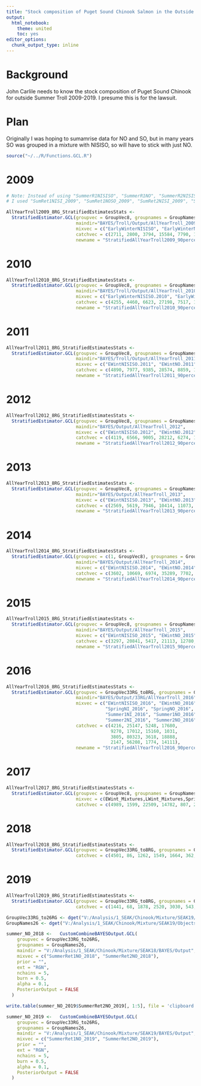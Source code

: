 ```yaml
---
title: "Stock composition of Puget Sound Chinook Salmon in the Outside Summer Troll Fisher 2009-2019"
output:
  html_notebook:
    theme: united
    toc: yes
editor_options: 
  chunk_output_type: inline
---
```


# Background
John Carlile needs to know the stock composition of Puget Sound Chinook for outside Summer Troll 2009-2019. I presume this is for the lawsuit.

# Plan
Originally I was hoping to sumamrise data for NO and SO, but in many years SO was grouped in a mixture with NISISO, so will have to stick with just NO.

```r
source("~/../R/Functions.GCL.R")
```

# 2009

```r
# Note: Instead of using "SummerR1NISISO", "SummerR1NO", "SummerR2NISISO", "SummerR2NO" (356 baseline with 25 RGs), 
# I used "SumRet1NISI_2009", "SumRet1NOSO_2009", "SumRet2NISI_2009", "SumRet2NOSO_2009" (357 baseline with 26 RGs, compatible with other mixtures)

AllYearTroll2009_8RG_StratifiedEstimatesStats <- 
  StratifiedEstimator.GCL(groupvec = GroupVec8, groupnames = GroupNames8,
                          maindir="BAYES/Troll/Output/AllYearTroll_2009",
                          mixvec = c("EarlyWinterNISISO", "EarlyWinterNO", "LateWinterNISISO", "LateWinterNO", "SpringNI.2009", "SpringNO.2009", "SpringSI.2009", "SumRet1NISI_2009", "SumRet1NOSO_2009", "SumRet2NISI_2009", "SumRet2NOSO_2009"),
                          catchvec = c(2711, 2800, 3794, 15584, 7790, 16629, 8162, 4112, 80463, 1796, 31216), 
                          newname = "StratifiedAllYearTroll2009_90percentCI_8RG", priorname = "", nchains = 5)
```

# 2010

```r
AllYearTroll2010_8RG_StratifiedEstimatesStats <- 
  StratifiedEstimator.GCL(groupvec = GroupVec8, groupnames = GroupNames8,
                          maindir="BAYES/Troll/Output/AllYearTroll_2010",
                          mixvec = c("EarlyWinterNISISO.2010", "EarlyWinterNO.2010", "LateWinterNISISO.2010", "LateWinterNO.2010", "SpringNI.2010", "SpringNO.2010", "SpringSI.2010", "SummerR1NISISO.2010", "SummerR1NO.2010", "SummerR2NISISO.2010", "SummerR2NO.2010"),
                          catchvec = c(4255, 4460, 6623, 27198, 7517, 10258, 10789, 18643, 56069, 22025, 26430), 
                          newname = "StratifiedAllYearTroll2010_90percentCI_8RG", priorname = "", nchains = 5)
```

# 2011

```r
AllYearTroll2011_8RG_StratifiedEstimatesStats <- 
  StratifiedEstimator.GCL(groupvec = GroupVec8, groupnames = GroupNames8,
                          maindir="BAYES/Troll/Output/AllYearTroll_2011",
                          mixvec = c("EWintNISISO.2011", "EWintNO.2011", "LWintNISISO.2011", "LWintNO.2011", "SpringNI.2011", "SpringNO.2011", "SpringSI.2011", "SumRet1NISISO.2011", "SumRet1NO.2011", "SumRet2NISISO.2011", "SumRet2NO.2011"),
                          catchvec = c(4890, 7977, 9385, 28574, 8859, 17531, 12546, 40714, 80202, 13364, 16372), 
                          newname = "StratifiedAllYearTroll2011_90percentCI_8RG", priorname = "", nchains = 5)
```

# 2012

```r
AllYearTroll2012_8RG_StratifiedEstimatesStats <- 
  StratifiedEstimator.GCL(groupvec = GroupVec8, groupnames = GroupNames8,
                          maindir="BAYES/Output/AllYearTroll_2012",
                          mixvec = c("EWintNISISO.2012", "EWintNO.2012", "LWintNISISO.2012", "LWintNO.2012", "SpringNI.2012", "SpringNO.2012", "SpringSI.2012", "SumRet1NISISO.2012", "SumRet1NO.2012", "SumRet2NISISO.2012", "SumRet2NO.2012"),
                          catchvec = c(4119, 6566, 9005, 28212, 6274, 11466, 7031, 27286, 34338, 20056, 53914), 
                          newname = "StratifiedAllYearTroll2012_90percentCI_8RG", priorname = "", nchains = 5)
```

# 2013

```r
AllYearTroll2013_8RG_StratifiedEstimatesStats <- 
  StratifiedEstimator.GCL(groupvec = GroupVec8, groupnames = GroupNames8,
                          maindir="BAYES/Output/AllYearTroll_2013",
                          mixvec = c("EWintNISISO.2013", "EWintNO.2013", "LWintNISISO.2013", "LWintNO.2013", "SpringNI.2013", "SpringNO.2013", "SpringSI.2013", "SumRet1NISISO.2013", "SumRet1NO.2013"),
                          catchvec = c(2569, 5619, 7946, 10414, 11073, 16502, 9733, 30361, 54289), 
                          newname = "StratifiedAllYearTroll2013_90percentCI_8RG", priorname = "", nchains = 5)
```

# 2014

```r
AllYearTroll2014_8RG_StratifiedEstimatesStats <- 
  StratifiedEstimator.GCL(groupvec = c(1, GroupVec8), groupnames = GroupNames8,
                          maindir="BAYES/Output/AllYearTroll_2014",
                          mixvec = c("EWintNISISO.2014", "EWintNO.2014", "LWintNISISO.2014", "LWintNO.2014", "SpringNI.2014", "SpringNO.2014", "SpringSI.2014", "SpringSO.2014", "SumRet1NISISO.2014", "SumRet1NO.2014", "SumRet2NISISO.2014", "SumRet2NO.2014"),
                          catchvec = c(3602, 10669, 6974, 35289, 7702, 22393, 11215, 1238, 41323, 158108, 24365, 31288), 
                          newname = "StratifiedAllYearTroll2014_90percentCI_8RG", priorname = "", nchains = 5)
```

# 2015

```r
AllYearTroll2015_8RG_StratifiedEstimatesStats <- 
  StratifiedEstimator.GCL(groupvec = GroupVec8, groupnames = GroupNames8,
                          maindir="BAYES/Output/AllYearTroll_2015",
                          mixvec = c("EWintNISISO_2015", "EWintNO_2015", "LWintNISISO_2015", "LWintNO_2015", "SpringNI_2015", "SpringNO_2015", "SpringSI_2015", "SpringSO_2015", "SumRet1NISISO_2015", "SumRet1NO_2015"),
                          catchvec = c(3297, 20841, 5417, 21113, 12780, 22464, 17769, 711, 40157, 124454), 
                          newname = "StratifiedAllYearTroll2015_90percentCI_8RG", priorname = "", nchains = 5)
```

# 2016

```r
AllYearTroll2016_8RG_StratifiedEstimatesStats <- 
  StratifiedEstimator.GCL(groupvec = GroupVec33RG_to8RG, groupnames = GroupNames8,
                          maindir="BAYES/Output/33RG/AllYearTroll_2016",
                          mixvec = c("EWintNISISO_2016", "EWintNO_2016", "LWintNISISO_2016", "LWintNO_2016", 
                                     "SpringNI_2016", "SpringNO_2016", "SpringSI_2016", "SpringSO_2016", 
                                     "Summer1NI_2016", "Summer1NO_2016", "Summer1SI_2016", "Summer1SO_2016", 
                                     "Summer2NI_2016", "Summer2NO_2016", "Summer2SI_2016", "Summer2SO_2016"),
                          catchvec = c(4216, 25147, 5248, 17680,
                                       9270, 17012, 15160, 1031,
                                       3805, 80323, 3618, 18888,
                                       2147, 56208, 1774, 14111), 
                          newname = "StratifiedAllYearTroll2016_90percentCI_8RG", priorname = "", nchains = 5)
```

# 2017

```r
AllYearTroll2017_8RG_StratifiedEstimatesStats <- 
  StratifiedEstimator.GCL(groupvec = GroupVec8, groupnames = GroupNames8, maindir = "BAYES/Output", 
                          mixvec = c(EWint_Mixtures,LWint_Mixtures,SpringRet1_Mixtures,SpringRet2_Mixtures, SummerRet1_Mixtures), 
                          catchvec = c(4989, 1599, 22509, 14782, 807, 2241, 1700, 283, 1471, 8507, 1819, 482, 10020, 40721, 4037, 9551),  newname = "Stratified_AllTroll_2017_90percentCI_8RG", nchains = 5, xlxs = TRUE)
```

# 2018

```r
AllYearTroll2018_8RG_StratifiedEstimatesStats <- 
  StratifiedEstimator.GCL(groupvec = GroupVec33RG_to8RG, groupnames = GroupNames8, maindir = "../BAYES/Output/", mixvec = c(winter_2018_mixnames, spring_2018_mixnames[c(3,6,4,7,8,1,8,5,9,5,10,2)], summer_2018_mixnames[c(2,4,1,3,6,8,5,7)]), 
                          catchvec = c(4501, 86, 1262, 1549, 1664, 362, 903, 1640, 289, 2306, 424, 281, 498, 236, 67, 497, 1230, 52, 892, 190, 38087, 14219, 2797, 3993, 16907, 8649, 454, 1736), newname = "AllYearAllQuad", ext = "RGN", nchains = 5, xlxs = FALSE, PosteriorOutput = FALSE)
```

# 2019

```r
AllYearTroll2019_8RG_StratifiedEstimatesStats <- 
  StratifiedEstimator.GCL(groupvec = GroupVec33RG_to8RG, groupnames = GroupNames8, maindir = "../BAYES/Output/", mixvec = c(winter_2019_mixnames, spring_2019_mixnames[c(6, 7, 1, 8, 1, 8, 9, 2, 10, 10, 3, 11, 4, 12, 5, 13)], summer_2019_mixnames), 
                          catchvec = c(1441, 68, 1878, 2520, 3030, 543, 908, 1978, 1761, 583, 670, 275, 108, 43, 244, 398, 175, 76, 571, 2381, 268, 2075, 482, 267, 41978, 11215, 2233, 2956, 14334, 6827, 2918, 1380), newname = "AllYearAllQuad", ext = "RGN", nchains = 5, xlxs = FALSE, PosteriorOutput = FALSE)
```

```r
GroupVec33RG_to26RG <- dget("V:/Analysis/1_SEAK/Chinook/Mixture/SEAK19/Objects/GroupVec33RG_to26RG.txt")
GroupNames26 <- dget("V:/Analysis/1_SEAK/Chinook/Mixture/SEAK19/Objects/GroupNames26.txt")
```
```r
summer_NO_2018 <-   CustomCombineBAYESOutput.GCL(
    groupvec = GroupVec33RG_to26RG,
    groupnames = GroupNames26,
    maindir = "V:/Analysis/1_SEAK/Chinook/Mixture/SEAK18/BAYES/Output",
    mixvec = c("SummerRet1NO_2018", "SummerRet2NO_2018"),
    prior = "",
    ext = "RGN",
    nchains = 5,
    burn = 0.5,
    alpha = 0.1,
    PosteriorOutput = FALSE
  )
```

```r
write.table(summer_NO_2019$SummerRet2NO_2019[, 1:5], file = 'clipboard')
```


```r
summer_NO_2019 <-   CustomCombineBAYESOutput.GCL(
    groupvec = GroupVec33RG_to26RG,
    groupnames = GroupNames26,
    maindir = "V:/Analysis/1_SEAK/Chinook/Mixture/SEAK19/BAYES/Output",
    mixvec = c("SummerRet1NO_2019", "SummerRet2NO_2019"),
    prior = "",
    ext = "RGN",
    nchains = 5,
    burn = 0.5,
    alpha = 0.1,
    PosteriorOutput = FALSE
  )
```
